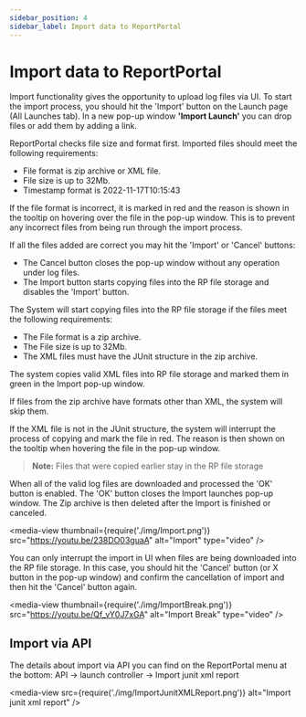 ```yaml
---
sidebar_position: 4
sidebar_label: Import data to ReportPortal
---
```


# Import data to ReportPortal

Import functionality gives the opportunity to upload log files via UI.
To start the import process, you should hit the 'Import' button on the Launch page (All Launches tab). In a new pop-up window **'Import Launch'** you can drop files or add them by adding a link.

ReportPortal checks file size and format first. Imported files should meet the following requirements:
* File format is zip archive or XML file.
* File size is up to 32Mb.
* Timestamp format is 2022-11-17T10:15:43

If the file format is incorrect, it is marked in red and the reason is shown in the tooltip on hovering over the file in the pop-up window. This is to prevent any incorrect files from being run through the import process. 

If all the files added are correct you may hit the 'Import' or 'Cancel' buttons:
* The Cancel button closes the pop-up window without any operation under log files. 
* The Import button starts copying files into the RP file storage and disables the 'Import' button. 

The System will start copying files into the RP file storage if the files meet the following requirements: 
* The File format is a zip archive.
* The File size is up to 32Mb.
* The XML files must have the JUnit structure in the zip archive.

The system copies valid XML files into RP file storage and marked them in green in the Import pop-up window.

If files from the zip archive have formats other than XML, the system will skip them.

If the XML file is not in the JUnit structure, the system will interrupt the process of copying and mark the file in red. The reason is then shown on the tooltip when hovering the file in the pop-up window.

>**Note:**
Files that were copied earlier stay in the RP file storage

When all of the valid log files are downloaded and processed the 'OK' button is enabled. The 'OK' button closes the Import launches pop-up window. The Zip archive is then deleted after the Import is finished or canceled.

<media-view thumbnail={require('./img/Import.png')} src="https://youtu.be/238DO03guaA" alt="Import" type="video" />

You can only interrupt the import in UI when files are being downloaded into the RP file storage. In this case, you should hit the 'Cancel' button (or X button in the pop-up window) and confirm the cancellation of import and then hit the 'Cancel' button again.

<media-view thumbnail={require('./img/ImportBreak.png')} src="https://youtu.be/Qf_vY0J7xGA" alt="Import Break" type="video" />

## Import via API

The details about import via API you can find on the ReportPortal menu at the bottom: API -> launch controller -> Import junit xml report

<media-view src={require('./img/ImportJunitXMLReport.png')} alt="Import junit xml report" />
